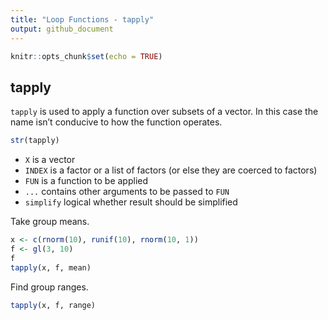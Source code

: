 ```yaml
---
title: "Loop Functions - tapply"
output: github_document
---
```


```r
knitr::opts_chunk$set(echo = TRUE)
```

## tapply

`tapply` is used to apply a function over subsets of a vector. In this case the name isn't conducive to how the function operates.

```r
str(tapply)
```


* `X` is a vector
* `INDEX` is a factor or a list of factors (or else they are coerced to factors)
* `FUN` is a function to be applied
* `...` contains other arguments to be passed to `FUN`
* `simplify` logical whether result should be simplified

Take group means.

```r
x <- c(rnorm(10), runif(10), rnorm(10, 1))
f <- gl(3, 10)
f
tapply(x, f, mean)
```

Find group ranges.

```r
tapply(x, f, range)
```


